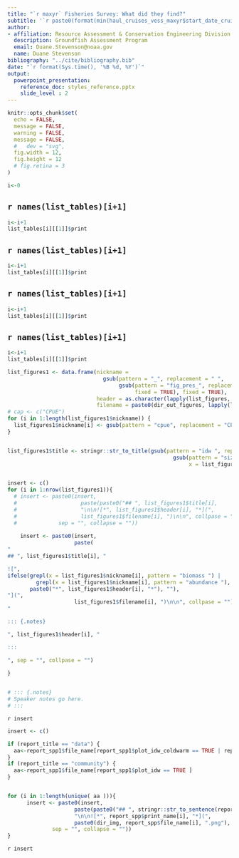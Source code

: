 ```yaml
---
title: "`r maxyr` Fisheries Survey: What did they find?"
subtitle: '`r paste0(format(min(haul_cruises_vess_maxyr$start_date_cruise), format = "%B %d"), " to ", format(max(haul_cruises_vess_maxyr$end_date_cruise), format = "%B %d, %Y") )  `'
author: 
- affiliation: Resource Assessment & Conservation Engineering Division
  description: Groundfish Assessment Program
  email: Duane.Stevenson@noaa.gov
  name: Duane Stevenson
bibliography: "../cite/bibliography.bib"
date: "`r format(Sys.time(), '%B %d, %Y')`"
output: 
  powerpoint_presentation:
    reference_doc: styles_reference.pptx
    slide_level : 2
---
```


```r
knitr::opts_chunk$set(
  echo = FALSE,
  message = FALSE,
  warning = FALSE,
  message = FALSE,
  #   dev = "svg",
  fig.width = 12,
  fig.height = 12
  # fig.retina = 3
)
```


```r
i<-0
```

## `r names(list_tables)[i+1] `

```r
i<-i+1
list_tables[i][[1]]$print
```


## `r names(list_tables)[i+1] `

```r
i<-i+1
list_tables[i][[1]]$print
```

## `r names(list_tables)[i+1] `

```r
i<-i+1
list_tables[i][[1]]$print
```

## `r names(list_tables)[i+1] `

```r
i<-i+1
list_tables[i][[1]]$print
```


```r

list_figures1 <- data.frame(nickname = 
                              gsub(pattern = "_", replacement = " ", 
                                   gsub(pattern = "fig_pres_", replacement = "", x = names(list_figures), 
                                        fixed = TRUE), fixed = TRUE), 
                            header = as.character(lapply(list_figures, `[[`, 'header')), 
                            filename = paste0(dir_out_figures, lapply(list_figures, `[[`, 'filename'), '.png'))
# cap <- c("CPUE")
for (i in 1:length(list_figures1$nickname)) {
  list_figures1$nickname[i] <- gsub(pattern = "cpue", replacement = "CPUE", x = list_figures1$nickname[i])
}


list_figures1$title <- stringr::str_to_title(gsub(pattern = "idw ", replacement = "", x = 
                                                    gsub(pattern = "size dist ", replacement = "", 
                                                         x = list_figures1$nickname)))


insert <- c()
for (i in 1:nrow(list_figures1)){
  # insert <- paste0(insert, 
  #                    paste(paste0("## ", list_figures1$title[i], 
  #                    "\n\n![*", list_figures1$header[i], "*](",
  #                    list_figures1$filename[i], ")\n\n", collpase = ""),
  #             sep = "", collapse = ""))
  
    insert <- paste0(insert, 
                     paste(
"
## ", list_figures1$title[i], "

![", 
ifelse(grepl(x = list_figures1$nickname[i], pattern = "biomass ") | 
         grepl(x = list_figures1$nickname[i], pattern = "abundance "), 
       paste0("*", list_figures1$header[i], "*"), ""), 
"](",
                     list_figures1$filename[i], ")\n\n", collpase = ""),
"

::: {.notes}

", list_figures1$header[i], "

:::

", sep = "", collpase = "")
    
}


# ::: {.notes}
# Speaker notes go here.
# :::

```

`r insert `

```r
insert <- c()

if (report_title == "data") {
  aa<-report_spp1$file_name[report_spp1$plot_idw_coldwarm == TRUE | report_spp1$plot_idw == TRUE ]
}
if (report_title == "community") {
  aa<-report_spp1$file_name[report_spp1$plot_idw == TRUE ]
}


for (i in 1:length(unique( aa ))){
      insert <- paste0(insert, 
                     paste(paste0("## ", stringr::str_to_sentence(report_spp$print_name[i]), 
                     "\n\n![*", report_spp$print_name[i], "*](",
                     paste0(dir_img, report_spp$file_name[i], ".png"), ")\n\n", collpase = ""),
              sep = "", collapse = ""))
}

```

`r insert `




